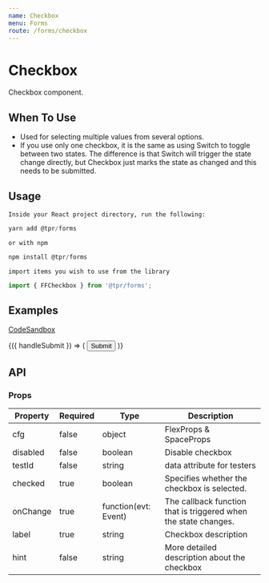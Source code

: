 ```yaml
---
name: Checkbox
menu: Forms
route: /forms/checkbox
---
```



# Checkbox

Checkbox component.

## When To Use

- Used for selecting multiple values from several options.
- If you use only one checkbox, it is the same as using Switch to toggle between two states. The difference is that Switch will trigger the state change directly, but Checkbox just marks the state as changed and this needs to be submitted.

## Usage

`Inside your React project directory, run the following:`

```js
yarn add @tpr/forms
```

`or with npm`

```js
npm install @tpr/forms
```

`import items you wish to use from the library`

```js
import { FFCheckbox } from '@tpr/forms';
```

## Examples

[CodeSandbox](https://codesandbox.io)

<Playground>
	<Form onSubmit={console.log} initialValues={{ 'checkbox-c': true }}>
		{({ handleSubmit }) => (
			<form onSubmit={handleSubmit} style={{ width: 400, padding: 10 }}>
				<FFCheckbox name="checkbox-a" label="Select option 1" />
				<FFCheckbox
					name="checkbox-b"
					label="Select option 2"
					hint="Lorem, ipsum dolor sit amet consectetur adipisicing elit. Ea obcaecati repellat molestias nemo deleniti eveniet vel similique nesciunt fugiat nisi?"
				/>
				<FFCheckbox name="checkbox-c" label="Select option 3" />
				<FFCheckbox
					name="checkbox-d"
					label="Select option 4"
					hint="Lorem, ipsum dolor sit amet consectetur adipisicing elit."
				/>
				<FFCheckbox name="checkbox-e" label="Select option 5" />
				<button type="submit" style={{ display: 'none' }}>
					Submit
				</button>
			</form>
		)}
	</Form>
</Playground>

## API

### Props

| Property | Required | Type                 | Description                                                     |
| -------- | -------- | -------------------- | --------------------------------------------------------------- |
| cfg      | false    | object               | FlexProps & SpaceProps                                          |
| disabled | false    | boolean              | Disable checkbox                                                |
| testId   | false    | string               | data attribute for testers                                      |
| checked  | true     | boolean              | Specifies whether the checkbox is selected.                     |
| onChange | true     | function(evt: Event) | The callback function that is triggered when the state changes. |
| label    | true     | string               | Checkbox description                                            |
| hint     | false    | string               | More detailed description about the checkbox                    |
